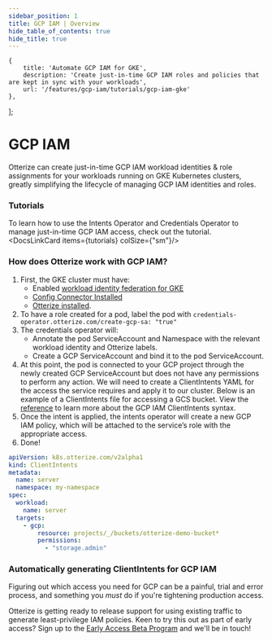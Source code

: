 ```yaml
---
sidebar_position: 1
title: GCP IAM | Overview
hide_table_of_contents: true
hide_title: true
---
```



    {
        title: 'Automate GCP IAM for GKE',
        description: 'Create just-in-time GCP IAM roles and policies that are kept in sync with your workloads',
        url: '/features/gcp-iam/tutorials/gcp-iam-gke'
    },
];


# GCP IAM

Otterize can create just-in-time GCP IAM workload identities & role assignments for your workloads running on GKE Kubernetes clusters, greatly simplifying the lifecycle of managing GCP IAM identities and roles.

### Tutorials

To learn how to use the Intents Operator and Credentials Operator to manage just-in-time GCP IAM access, check out the tutorial.
<DocsLinkCard items={tutorials} colSize={"sm"}/>


### How does Otterize work with GCP IAM?

1. First, the GKE cluster must have:
   - Enabled [workload identity federation for GKE](https://cloud.google.com/kubernetes-engine/docs/how-to/workload-identity)
   - [Config Connector Installed](https://cloud.google.com/config-connector/docs/how-to/install-upgrade-uninstall)
   - [Otterize installed](/overview/installation).
2. To have a role created for a pod, label the pod with `credentials-operator.otterize.com/create-gcp-sa: "true"`
3. The credentials operator will:
   - Annotate the pod ServiceAccount and Namespace with the relevant workload identity and Otterize labels.
   - Create a GCP ServiceAccount and bind it to the pod ServiceAccount.
4. At this point, the pod is connected to your GCP project through the newly created GCP ServiceAccount but does not have any permissions to perform any action. We will need to create a ClientIntents YAML for the access the service requires and apply it to our cluster. Below is an example of a ClientIntents file for accessing a GCS bucket. View the [reference](/features/gcp-iam/reference) to learn more about the GCP IAM ClientIntents syntax.
5. Once the intent is applied, the intents operator will create a new GCP IAM policy, which will be attached to the service’s role with the appropriate access.
6. Done!

```yaml
apiVersion: k8s.otterize.com/v2alpha1
kind: ClientIntents
metadata:
  name: server
  namespace: my-namespace
spec:
  workload:
    name: server
  targets:
    - gcp:
        resource: projects/_/buckets/otterize-demo-bucket*
        permissions:
          - "storage.admin"
```

### Automatically generating ClientIntents for GCP IAM

Figuring out which access you need for GCP can be a painful, trial and error process, and something you _must_ do if you're tightening production access.

Otterize is getting ready to release support for using existing traffic to generate least-privilege IAM policies. Keen to try this out as part of early access? Sign up to the [Early Access Beta Program](https://otterize.com/EarlyAccessBetaProgram) and we'll be in touch!

